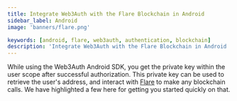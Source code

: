 ```yaml
---
title: Integrate Web3Auth with the Flare Blockchain in Android
sidebar_label: Android
image: 'banners/flare.png'

keywords: [android, flare, web3auth, authentication, blockchain]
description: 'Integrate Web3Auth with the Flare Blockchain in Android | Documentation - Web3Auth'
---
```



<SEO
  title="Integrate Web3Auth with the Flare Blockchain in Android"
  description="Integrate Web3Auth with the Flare Blockchain in Android | Documentation - Web3Auth"
  image="https://web3auth.io/docs/banners/flare.png"
  slug="/embedded-wallets/connect-blockchain/evm/flare/android"
/>

While using the Web3Auth Android SDK, you get the private key within the user scope after successful authorization. This private key can be used to retrieve the user's address, and interact with [Flare](https://www.flare.network) to make any blockchain calls. We have highlighted a few here for getting you started quickly on that.

<EVMInteraction />
